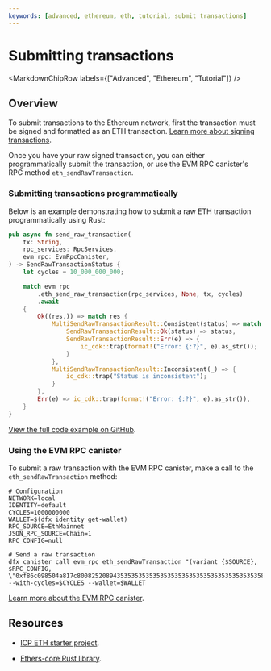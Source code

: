 ```yaml
---
keywords: [advanced, ethereum, eth, tutorial, submit transactions]
---
```



# Submitting transactions

<MarkdownChipRow labels={["Advanced", "Ethereum", "Tutorial"]} />

## Overview

To submit transactions to the Ethereum network, first the transaction must be signed and formatted as an ETH transaction. [Learn more about signing transactions](signing-transactions.mdx).

Once you have your raw signed transaction, you can either programmatically submit the transaction, or use the EVM RPC canister's RPC method `eth_sendRawTransaction`.

### Submitting transactions programmatically

Below is an example demonstrating how to submit a raw ETH transaction programmatically using Rust:

```Rust
pub async fn send_raw_transaction(
    tx: String,
    rpc_services: RpcServices,
    evm_rpc: EvmRpcCanister,
) -> SendRawTransactionStatus {
    let cycles = 10_000_000_000;

    match evm_rpc
        .eth_send_raw_transaction(rpc_services, None, tx, cycles)
        .await
    {
        Ok((res,)) => match res {
            MultiSendRawTransactionResult::Consistent(status) => match status {
                SendRawTransactionResult::Ok(status) => status,
                SendRawTransactionResult::Err(e) => {
                    ic_cdk::trap(format!("Error: {:?}", e).as_str());
                }
            },
            MultiSendRawTransactionResult::Inconsistent(_) => {
                ic_cdk::trap("Status is inconsistent");
            }
        },
        Err(e) => ic_cdk::trap(format!("Error: {:?}", e).as_str()),
    }
}
```

[View the full code example on GitHub](https://github.com/letmejustputthishere/chain-fusion-starter/blob/5b97edabc8d5dacac44795c3db005805804fdb46/packages/ic-evm-utils/src/eth_send_raw_transaction.rs#L211).

### Using the EVM RPC canister

To submit a raw transaction with the EVM RPC canister, make a call to the `eth_sendRawTransaction` method:

```
# Configuration
NETWORK=local
IDENTITY=default
CYCLES=1000000000
WALLET=$(dfx identity get-wallet)
RPC_SOURCE=EthMainnet
JSON_RPC_SOURCE=Chain=1
RPC_CONFIG=null

# Send a raw transaction
dfx canister call evm_rpc eth_sendRawTransaction "(variant {$SOURCE}, $RPC_CONFIG, \"0xf86c098504a817c800825208943535353535353535353535353535353535353535880de0b6b3a76400008025a028ef61340bd939bc2195fe537567866003e1a15d3c71ff63e1590620aa636276a067cbe9d8997f761aecb703304b3800ccf555c9f3dc64214b297fb1966a3b6d83\")" --with-cycles=$CYCLES --wallet=$WALLET
```

[Learn more about the EVM RPC canister](/docs/current/developer-docs/multi-chain/ethereum/evm-rpc/evm-rpc-canister).

## Resources

- [ICP ETH starter project](https://github.com/dfinity/icp-eth-starter).

- [Ethers-core Rust library](https://github.com/gakonst/ethers-rs).